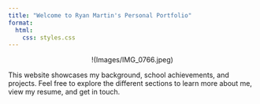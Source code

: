 ```yaml
---
title: "Welcome to Ryan Martin's Personal Portfolio"
format:
  html:
    css: styles.css
---
```


<div style="text-align: center;">
  !(Images/IMG_0766.jpeg)
</div>




This website showcases my background, school achievements, and projects. Feel free to explore the different sections to learn more about me, view my resume, and get in touch.